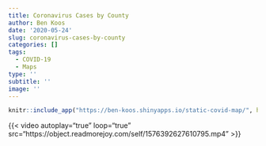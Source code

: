 ```yaml
---
title: Coronavirus Cases by County
author: Ben Koos
date: '2020-05-24'
slug: coronavirus-cases-by-county
categories: []
tags:
  - COVID-19
  - Maps
type: ''
subtitle: ''
image: ''
---
```




```r
knitr::include_app("https://ben-koos.shinyapps.io/static-covid-map/", height = "800px")
```


{{< video autoplay="true" loop="true" src="https://object.readmorejoy.com/self/1576392627610795.mp4" >}}